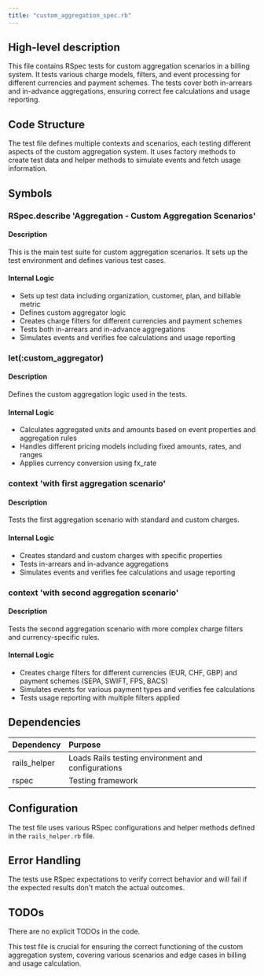 ```yaml
---
title: "custom_aggregation_spec.rb"
---
```


## High-level description
This file contains RSpec tests for custom aggregation scenarios in a billing system. It tests various charge models, filters, and event processing for different currencies and payment schemes. The tests cover both in-arrears and in-advance aggregations, ensuring correct fee calculations and usage reporting.

## Code Structure
The test file defines multiple contexts and scenarios, each testing different aspects of the custom aggregation system. It uses factory methods to create test data and helper methods to simulate events and fetch usage information.

## Symbols

### RSpec.describe 'Aggregation - Custom Aggregation Scenarios'
#### Description
This is the main test suite for custom aggregation scenarios. It sets up the test environment and defines various test cases.

#### Internal Logic
- Sets up test data including organization, customer, plan, and billable metric
- Defines custom aggregator logic
- Creates charge filters for different currencies and payment schemes
- Tests both in-arrears and in-advance aggregations
- Simulates events and verifies fee calculations and usage reporting

### let(:custom_aggregator)
#### Description
Defines the custom aggregation logic used in the tests.

#### Internal Logic
- Calculates aggregated units and amounts based on event properties and aggregation rules
- Handles different pricing models including fixed amounts, rates, and ranges
- Applies currency conversion using fx_rate

### context 'with first aggregation scenario'
#### Description
Tests the first aggregation scenario with standard and custom charges.

#### Internal Logic
- Creates standard and custom charges with specific properties
- Tests in-arrears and in-advance aggregations
- Simulates events and verifies fee calculations and usage reporting

### context 'with second aggregation scenario'
#### Description
Tests the second aggregation scenario with more complex charge filters and currency-specific rules.

#### Internal Logic
- Creates charge filters for different currencies (EUR, CHF, GBP) and payment schemes (SEPA, SWIFT, FPS, BACS)
- Simulates events for various payment types and verifies fee calculations
- Tests usage reporting with multiple filters applied

## Dependencies
| Dependency | Purpose |
|:-----------|:--------|
| rails_helper | Loads Rails testing environment and configurations |
| rspec | Testing framework |

## Configuration
The test file uses various RSpec configurations and helper methods defined in the `rails_helper.rb` file.

## Error Handling
The tests use RSpec expectations to verify correct behavior and will fail if the expected results don't match the actual outcomes.

## TODOs
There are no explicit TODOs in the code.

This test file is crucial for ensuring the correct functioning of the custom aggregation system, covering various scenarios and edge cases in billing and usage calculation.
